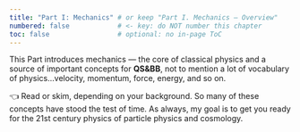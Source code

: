 ```yaml
---
title: "Part I: Mechanics" # or keep "Part I. Mechanics — Overview"
numbered: false            # <- key: do NOT number this chapter
toc: false                 # optional: no in-page ToC
---
```


This Part introduces mechanics — the core of classical physics and a source of important concepts for **QS&BB**, not to mention a lot of vocabulary of physics...velocity, momentum, force, energy, and so on.

👈 Read or skim, depending on your background. So many of these concepts have stood the test of time. As always, my goal is to get you ready for the 21st century physics of particle physics and cosmology.



